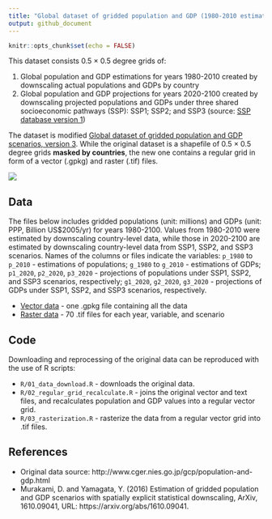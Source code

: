 ```yaml
---
title: "Global dataset of gridded population and GDP (1980-2010 estimations and 2020-2100 scenarios)"
output: github_document
---
```


```r
knitr::opts_chunk$set(echo = FALSE)
```

This dataset consists 0.5 × 0.5 degree grids of:

1. Global population and GDP estimations for years 1980-2010 created by downscaling actual populations and GDPs by country
2. Global population and GDP projections for years 2020-2100 created by downscaling projected populations and GDPs under three shared socioeconomic pathways (SSP): SSP1; SSP2; and SSP3 (source: [SSP database version 1](https://secure.iiasa.ac.at/web-apps/ene/SspDb/dsd?Action=htmlpage&page=about))

The dataset is modified [Global dataset of gridded population and GDP scenarios, version 3](http://www.cger.nies.go.jp/gcp/population-and-gdp.html). 
While the original dataset is a shapefile of 0.5 × 0.5 degree grids **masked by countries**, the new one contains a regular grid in form of a vector (.gpkg) and raster (.tif) files.

![](figs/pop2010.png)

## Data

The files below includes gridded populations (unit: millions) and GDPs (unit: PPP, Billion US$2005/yr) for years 1980-2100. 
Values from 1980-2010 were estimated by downscaling country-level data, while those in  2020-2100 are estimated by downscaling country-level data from SSP1, SSP2, and SSP3 scenarios.
Names of the columns or files indicate the variables: `p_1980` to `p_2010` - estimations of populations; `g_1980` to `g_2010` - estimations of GDPs; `p1_2020`, `p2_2020`, `p3_2020` - projections of populations under SSP1, SSP2, and SSP3 scenarios, respectively; `g1_2020`, `g2_2020`, `g3_2020` - projections of GDPs under SSP1, SSP2, and SSP3 scenarios, respectively.

- [Vector data]() - one .gpkg file containing all the data
- [Raster data]() - 70 .tif files for each year, variable, and scenario

<!-- ## R package -->

## Code

Downloading and reprocessing of the original data can be reproduced with the use of R scripts:

- `R/01_data_download.R` - downloads the original data.
- `R/02_regular_grid_recalculate.R` - joins the original vector and text files, and recalculates population and GDP values into a regular vector grid.
- `R/03_rasterization.R` - rasterize the data from a regular vector grid into .tif files.

## References

- Original data source: http://www.cger.nies.go.jp/gcp/population-and-gdp.html
- Murakami, D. and Yamagata, Y. (2016) Estimation of gridded population and GDP scenarios with spatially explicit statistical downscaling, ArXiv, 1610.09041, URL: https://arxiv.org/abs/1610.09041.